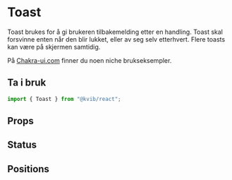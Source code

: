 
<Meta of={ToastStories} />

# Toast

Toast brukes for å gi brukeren tilbakemelding etter en handling. Toast skal forsvinne enten når den blir lukket,
eller av seg selv etterhvert. Flere toasts kan være på skjermen samtidig.

På [Chakra-ui.com](https://chakra-ui.com/docs/components/toast) finner du noen niche brukseksempler.

## Ta i bruk

```jsx
import { Toast } from "@kvib/react";
```

## Props

<Card variant="outline">
    <CardBody>
        <Story of={ToastStories.Toast} />
    </CardBody>
</Card>

<Source code={ToastStrings.ToastExample} dark />
<Controls of={ToastStories.Toast} />

## Status

<Card variant="outline">
    <CardBody>
        <Story of={ToastStories.ToastStatus} />
    </CardBody>
</Card>

<Source code={ToastStrings.ToastStatus} dark />

## Positions

<Card variant="outline">
    <CardBody>
        <Story of={ToastStories.ToastPosition} />
    </CardBody>
</Card>

<Source code={ToastStrings.ToastPosition} dark />